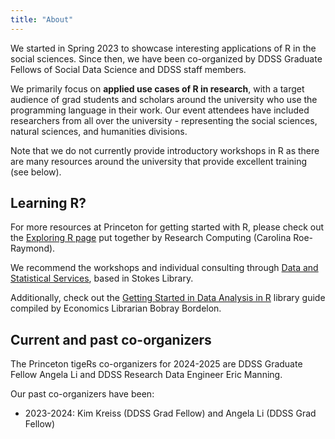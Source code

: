```yaml
---
title: "About"
---
```


We started in Spring 2023 to showcase interesting applications of R in the social sciences. Since then, we have been co-organized by DDSS Graduate Fellows of Social Data Science and DDSS staff members.

We primarily focus on **applied use cases of R in research**, with a target audience of grad students and scholars around the university who use the programming language in their work. Our event attendees have included researchers from all over the university - representing the social sciences, natural sciences, and humanities divisions.

Note that we do not currently provide introductory workshops in R as there are many resources around the university that provide excellent training (see below).

## Learning R?

For more resources at Princeton for getting started with R, please check out the [Exploring R page](https://exploringr.princeton.edu/) put together by Research Computing (Carolina Roe-Raymond).

We recommend the workshops and individual consulting through [Data and Statistical Services](https://library.princeton.edu/services/data-and-statistical-services), based in Stokes Library.

Additionally, check out the [Getting Started in Data Analysis in R](https://libguides.princeton.edu/dss/R) library guide compiled by Economics Librarian Bobray Bordelon.

## Current and past co-organizers

The Princeton tigeRs co-organizers for 2024-2025 are DDSS Graduate Fellow Angela Li and DDSS Research Data Engineer Eric Manning.

Our past co-organizers have been:

-   2023-2024: Kim Kreiss (DDSS Grad Fellow) and Angela Li (DDSS Grad Fellow)
